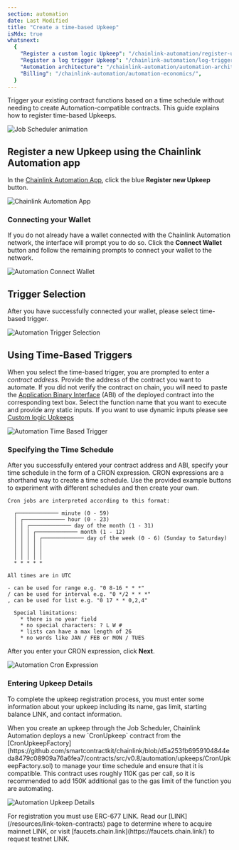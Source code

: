 ```yaml
---
section: automation
date: Last Modified
title: "Create a time-based Upkeep"
isMdx: true
whatsnext:
  {
    "Register a custom logic Upkeep": "/chainlink-automation/register-upkeep/",
    "Register a log trigger Upkeep": "/chainlink-automation/log-trigger/",
    "Automation architecture": "/chainlink-automation/automation-architecture/",
    "Billing": "/chainlink-automation/automation-economics/",
  }
---
```



Trigger your existing contract functions based on a time schedule without needing to create Automation-compatible contracts. This guide explains how to register time-based Upkeeps.

![Job Scheduler animation](/images/contract-devs/automation/auto-job-scheduler.gif)

## Register a new Upkeep using the Chainlink Automation app

In the [Chainlink Automation App](https://automation.chain.link/), click the blue **Register new Upkeep** button.

![Chainlink Automation App](/images/contract-devs/automation/auto-ui-home.png)

### Connecting your Wallet

If you do not already have a wallet connected with the Chainlink Automation network, the interface will prompt you to do so. Click the **Connect Wallet** button and follow the remaining prompts to connect your wallet to the network.

![Automation Connect Wallet](/images/contract-devs/automation/auto-ui-wallet.png)

## Trigger Selection

After you have successfully connected your wallet, please select time-based trigger.

![Automation Trigger Selection](/images/contract-devs/automation/auto-ui-pick.png)

## Using Time-Based Triggers

When you select the time-based trigger, you are prompted to enter a _contract address_. Provide the address of the contract you want to automate. If you did not verify the contract on chain, you will need to paste the [Application Binary Interface](https://docs.soliditylang.org/en/develop/abi-spec.html) (ABI) of the deployed contract into the corresponding text box. Select the function name that you want to execute and provide any static inputs. If you want to use dynamic inputs please see [Custom logic Upkeeps](/chainlink-automation/register-upkeep)

![Automation Time Based Trigger](/images/contract-devs/automation/automation-time-based-trigger.png)

### Specifying the Time Schedule

After you successfully entered your contract address and ABI, specify your time schedule in the form of a CRON expression. CRON expressions are a shorthand way to create a time schedule. Use the provided example buttons to experiment with different schedules and then create your own.

```
Cron jobs are interpreted according to this format:

  ┌───────────── minute (0 - 59)
  │ ┌───────────── hour (0 - 23)
  │ │ ┌───────────── day of the month (1 - 31)
  │ │ │ ┌───────────── month (1 - 12)
  │ │ │ │ ┌───────────── day of the week (0 - 6) (Sunday to Saturday)
  │ │ │ │ │
  │ │ │ │ │
  │ │ │ │ │
  * * * * *

All times are in UTC

- can be used for range e.g. "0 8-16 * * *"
/ can be used for interval e.g. "0 */2 * * *"
, can be used for list e.g. "0 17 * * 0,2,4"

  Special limitations:
    * there is no year field
    * no special characters: ? L W #
    * lists can have a max length of 26
    * no words like JAN / FEB or MON / TUES
```

After you enter your CRON expression, click **Next**.

![Automation Cron Expression](/images/contract-devs/automation/automation-cron-expression.png)

### Entering Upkeep Details

To complete the upkeep registration process, you must enter some information about your upkeep including its name, gas limit, starting balance LINK, and contact information.

<Aside type="note" title="Job Scheduler Gas requirements">
  When you create an upkeep through the Job Scheduler, Chainlink Automation deploys a new `CronUpkeep` contract from the
  [CronUpkeepFactory](https://github.com/smartcontractkit/chainlink/blob/d5a253fb6959104844eda8479c08909a76a6fea7/contracts/src/v0.8/automation/upkeeps/CronUpkeepFactory.sol)
  to manage your time schedule and ensure that it is compatible. This contract uses roughly 110K gas per call, so it is
  recommended to add 150K additional gas to the gas limit of the function you are automating.
</Aside>

![Automation Upkeep Details](/images/contract-devs/automation/automation-upkeep-details.png)

<Aside type="tip" title="ERC-677 Link">
  For registration you must use ERC-677 LINK. Read our [LINK](/resources/link-token-contracts) page to determine where
  to acquire mainnet LINK, or visit [faucets.chain.link](https://faucets.chain.link/) to request testnet LINK.
</Aside>
